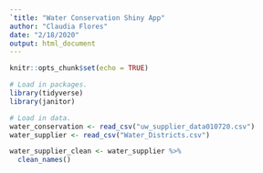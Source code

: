 ```yaml
---
`title: "Water Conservation Shiny App"
author: "Claudia Flores"
date: "2/18/2020"
output: html_document
---
```


```r
knitr::opts_chunk$set(echo = TRUE)
```

```r
# Load in packages. 
library(tidyverse)
library(janitor)
```


```r
# Load in data. 
water_conservation <- read_csv("uw_supplier_data010720.csv")
water_supplier <- read_csv("Water_Districts.csv")
```

```r
water_supplier_clean <- water_supplier %>% 
  clean_names()
```


